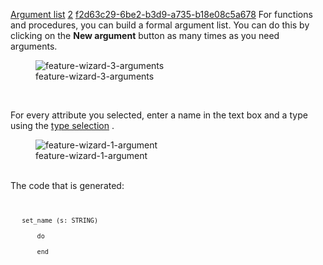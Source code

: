 [[Property:title|Argument list]]
[[Property:weight|2]]
[[Property:uuid|f2d63c29-6be2-b3d9-a735-b18e08c5a678]]
For functions and procedures, you can build a formal argument list. You can do this by clicking on the '''New argument''' button as many times as you need arguments. 

{{note|Even though this dialog always shows parentheses, if the list is empty, empty parentheses will not generated. In other words, the dialog will generate the correct Eiffel syntax. }}


<div>  [[Image:feature-wizard-3-arguments]]  </div><br/>
{{note|If you add arguments to a routine, it is not possible anymore to select routine type '''once'''. }}


For every attribute you selected, enter a name in the text box and a type using the [[Type selection|type selection]] . 
<div>  [[Image:feature-wizard-1-argument]]  </div><br/>
The code that is generated:
<code>
    set_name (s: STRING)
        do
        end</code>




